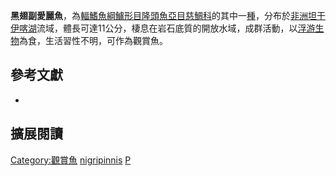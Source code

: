 {{Speciesbox
| name = 黑翅副愛麗魚
| status = LC
| status_system = IUCN3.1
| image = 
| image_width = 260px
| image_caption = 
| genus = Paracyprichromis
| species = nigripinnis
| authority = [[Boulenger|Boulenger]], 1901
| synonyms = *''Paratilapia nigripinnis''<br /><small>Boulenger, 1901</small>
*''Cyprichromis nigripinnis''<br /><small>Boulenger, 1901</small>
*''Limnochromis nigripinnis''<br /><small>Boulenger, 1901</small>
}}
'''黑翅副愛麗魚'''，為[[輻鰭魚綱|輻鰭魚綱]][[鱸形目|鱸形目]][[隆頭魚亞目|隆頭魚亞目]][[慈鯛科|慈鯛科]]的其中一[[種|種]]，分布於[[非洲|非洲]][[坦干伊喀湖|坦干伊喀湖]]流域，體長可達11公分，棲息在岩石底質的開放水域，成群活動，以[[浮游生物|浮游生物]]為食，生活習性不明，可作為觀賞魚。

== 參考文獻 ==
*{{FishBase_species|genus=Paracyprichromis|species=nigripinnis|year=2013|month=4}}

== 擴展閱讀 ==
{{refbegin}}
{{wikispecies-inline|Paracyprichromis nigripinnis|黑翅副愛麗魚}}
{{refend}}
{{Taxonbar|from=Q3317634}}

[[Category:觀賞魚|Category:觀賞魚]]
[[Category:副愛麗魚屬|nigripinnis]]
[[Category:1901年描述的鱼类|P]]


{{鱸形目小作品}}